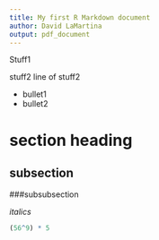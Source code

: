 ```yaml
---
title: My first R Markdown document
author: David LaMartina
output: pdf_document
---
```


Stuff1

stuff2
line of stuff2

* bullet1
* bullet2

# section heading

## subsection

###subsubsection

*italics*

```r
(56^9) * 5
```
